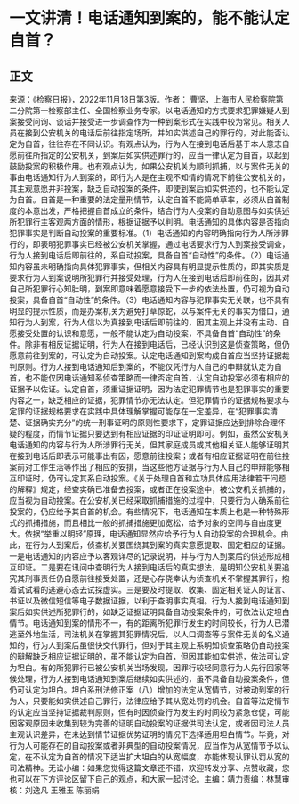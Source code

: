 # 一文讲清！电话通知到案的，能不能认定自首？
## 正文
来源：《检察日报》，2022年11月18日第3版。作者： 曹坚，上海市人民检察院第二分院第一检察部主任、全国检察业务专家。以电话通知的方式要求犯罪嫌疑人到案接受问询、谈话并接受进一步调查作为一种到案形式在实践中较为常见。相关人员在接到公安机关的电话后前往指定场所，并如实供述自己的罪行的，对此能否认定为自首，往往存在不同认识。有观点认为，行为人在接到电话后基于本人意志自愿前往所指定的公安机关，到案后如实供述罪行的，应当一律认定为自首，以起到鼓励投案的积极作用。也有观点认为，如果公安机关为顺利抓捕，以与案件无关的事由电话通知行为人到案的，即行为人是在主观不知情的情况下前往公安机关的，其主观意愿并非投案，缺乏自动投案的条件，即使到案后如实供述的，也不能认定为自首。自首是一种重要的法定量刑情节，认定自首不能简单草率，必须从自首制度的本意出发，严格把握自首成立的条件，结合行为人投案的自动意图与如实供述所犯罪行主客观两方面的情形，根据证据予以判明。电话通知的具体内容是否指向犯罪事实是判断自动投案的重要标准。（1）电话通知的内容明确指向行为人所涉罪行的，即表明犯罪事实已经被公安机关掌握，通过电话要求行为人到案接受调查，行为人接到电话后即前往的，系自动投案，具备自首“自动性”的条件。（2）电话通知内容虽未明确指向具体犯罪事实，但相关内容具有明显提示性质的，即其实质是要求行为人到案说明所犯罪行并接受处理，行为人在接到电话后即前往的，因其对自己所犯罪行心知肚明，到案即意味着愿意接受下一步的依法处置，仍可视为自动投案，具备自首“自动性”的条件。（3）电话通知内容与犯罪事实无关联，也不具有明显的提示性质，而是办案机关为避免打草惊蛇，以与案件无关的事实为借口，通知行为人到案，行为人信以为真接到电话后即前往的，因其主观上并没有主动、自愿接受处置的认识和意愿，一般不能认定为自动投案，不具备自首“自动性”的条件。除非有相反证据证明，行为人在接到电话后，已经认识到这是侦查策略，但仍愿意前往到案的，可认定为自动投案。认定电话通知到案构成自首应当坚持证据裁判原则。行为人接到电话通知后到案的，不能仅凭行为人自己的申辩就认定为自首，也不能仅因电话通知系侦查策略而一律否定自首，认定自动投案必须有相应的证据予以佐证。认定自首，须重证据证明，因为法定犯罪情节也是犯罪事实的重要内容之一，缺乏相应的证据，犯罪情节亦无法认定。但犯罪情节的证据规格要求与定罪的证据规格要求在实践中具体理解掌握可能存在一定差异，在“犯罪事实清楚、证据确实充分”的统一刑事证明的原则性要求下，定罪证据应达到排除合理怀疑的程度，而情节证据只要达到有相应证据的印证证明即可。例如，虽然公安机关电话通知的内容与行为人所涉罪行无关，但其家庭成员或其他相关证人能够证明其在接到电话后即表示可能事出有因，愿意前往投案；或者有相应证据证明在前往投案前对工作生活等作出了相应的安排，当这些他方证据与行为人自己的申辩能够相互印证时，仍可认定其系自动投案。《关于处理自首和立功具体应用法律若干问题的解释》规定，经查实确已准备去投案，或者正在投案途中，被公安机关抓捕的，应当视为自动投案。在公安机关已经采取抓捕措施的过程中，只要行为人确系前往投案的，仍应给予其自首的机会。有些情况下，电话通知在本质上也是一种特殊形式的抓捕措施，而且相比一般的抓捕措施更加宽松，给予对象的空间与自由度更大。依据“举重以明轻”原理，电话通知显然应给予行为人自动投案的合理机会。由此，在行为人到案后，侦查机关要围绕其到案的真实意愿提取、固定相应的证据。一是电话通知的内容应予以客观详尽的记录说明，并与行为人到案后的供述形成相互印证。二是要在讯问中查明行为人接到电话后的真实想法，是明知公安机关要追究其刑事责任仍自愿前往接受处置，还是心存侥幸认为侦查机关不掌握其罪行，抱着试试看的逃避心态去试探虚实。三是要及时提取、收集、固定相关证人的证言、书证以及微信短信等电子数据证据，以利于查明事实真相。行为人接到电话通知到案后如实供述所犯罪行的，如缺乏证据证明具备自动投案条件的，可依法认定坦白情节。电话通知到案的情形不一，有的距离所犯罪行发生的时间较长，行为人已潜逃至外地生活，司法机关在掌握其犯罪情况后，以人口调查等与案件无关的名义通知的，行为人到案后虽很快交代罪行，但对于其主观上系明知侦查策略仍自动投案的辩解缺乏相应证据证明的，虽不能认定为自首，但因其能如实供述，依法可认定为坦白。有的所犯罪行已被公安机关当场发现，因罪行较轻同意行为人先行回家等候处理，行为人接到电话通知到案后继续如实供述的，虽不具备自动投案条件，但仍可认定为坦白。坦白系刑法修正案（八）增加的法定从宽情节，对被动到案的行为人，只要能如实供述自己罪行，法律应给予其从宽处罚的机会。自首等法定情节的认定应当坚持证据裁判原则，但有时因侦查行为发生的时间较为紧急仓促，可能因客观原因未收集到较为完善的证明自动投案的证据供司法认定，或者因司法人员主观认识差异，在未达到情节证据优势证明的情况下选择适用坦白情节。毕竟，对行为人可能存在的自动投案或者非典型的自动投案情况，应当作为从宽情节予以认定，在不认定为自首的情况下适当扩大坦白的从宽幅度，亦能体现认罪认罚从宽的司法精神。无讼小编：如果您觉得这篇文章还不错，欢迎转发分享、点赞收藏，您也可以在下方评论区留下自己的观点，和大家一起讨论。主编：靖力责编：林慧审核：刘逸凡 王雅玉 陈丽娟 